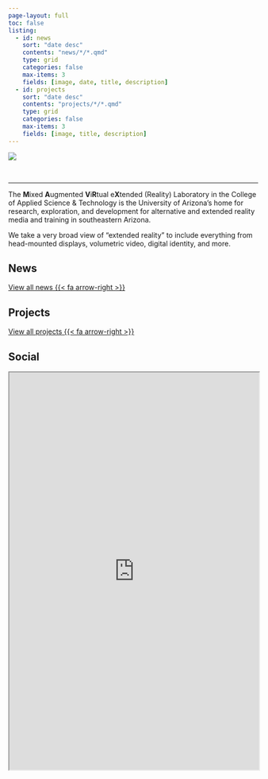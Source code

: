 ```yaml
---
page-layout: full
toc: false
listing: 
  - id: news
    sort: "date desc"
    contents: "news/*/*.qmd"
    type: grid
    categories: false
    max-items: 3
    fields: [image, date, title, description]
  - id: projects
    sort: "date desc"
    contents: "projects/*/*.qmd"
    type: grid
    categories: false
    max-items: 3
    fields: [image, title, description]
---
```


![](assets/images/big-banner.png)

<!--# Verifying lab on Mastodon -->

 <a rel="me" href="https://hci.social/@mavrxlab"></a>

------------------------------------------------------------------------

::: {layout-ncol="2"}
The **M**ixed **A**ugmented **V**i**R**tual e**X**tended (Reality) Laboratory in the College of Applied Science & Technology is the University of Arizona's home for research, exploration, and development for alternative and extended reality media and training in southeastern Arizona.

We take a very broad view of "extended reality" to include everything from head-mounted displays, volumetric video, digital identity, and more.
:::

## News

::: {#news}
:::

[View all news {{< fa arrow-right >}}](news.qmd)

## Projects

::: {#projects}
:::

[View all projects {{< fa arrow-right >}}](projects.qmd)

## Social

<iframe allowfullscreen sandbox="allow-top-navigation allow-scripts" width="100%" height="800" src="http://www.mastofeed.com/apiv2/feed?userurl=https%3A%2F%2Fhci.social%2Fusers%2Fmavrxlab&amp;theme=light&amp;size=100&amp;header=false&amp;replies=true&amp;boosts=false">

</iframe>

